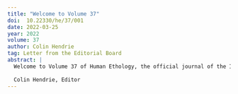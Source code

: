 ```yaml
---
title: "Welcome to Volume 37"
doi:  10.22330/he/37/001
date: 2022-03-25
year: 2022
volume: 37
author: Colin Hendrie
tag: Letter from the Editorial Board
abstract: |
  Welcome to Volume 37 of Human Ethology, the official journal of the International Society for Human Ethology (ISHE). The journal is in on-line format only and completely open access, free to read and publish in. All papers are peer reviewed and published as and when they are accepted. Authors do not need to be members of ISHE to publish in our journal and submissions are encouraged from anyone with an interest in the direct observation of human behaviour. Those who would like to know more about the application of ethology to the study of human behaviour and issues relating to this are referred to Volume 32(4) ‘Why Direct Observation?’ and are invited to attend our next congress, which is to be held in Würzburg, Germany, July 25 – 29, 2022.
  
  Colin Hendrie, Editor
---
```

